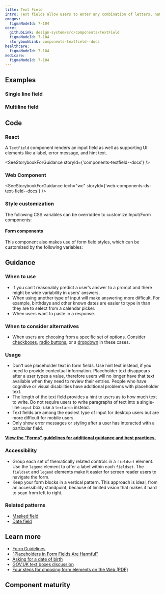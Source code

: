 ```yaml
---
title: Text Field
intro: Text fields allow users to enter any combination of letters, numbers, or symbols of their choosing (unless otherwise restricted). Text fields can span single or multiple lines.
cmsgov:
  figmaNodeId: 7-104
core:
  githubLink: design-system/src/components/TextField
  figmaNodeId: 7-104
  storybookLink: components-textfield--docs
healthcare:
  figmaNodeId: 7-104
medicare:
  figmaNodeId: 7-104
---
```


## Examples

### Single line field

<StorybookExample
  componentName="single text field"
  storyId="components-textfield--single-line-field"
/>

### Multiline field

<StorybookExample
  componentName="multi text field"
  storyId="components-textfield--multiline-field"
/>

## Code

### React

A `TextField` component renders an input field as well as supporting UI elements like a label, error message, and hint text.

<SeeStorybookForGuidance storyId={'components-textfield--docs'} />

### Web Component

<SeeStorybookForGuidance tech="wc" storyId={'web-components-ds-text-field--docs'} />

### Style customization

The following CSS variables can be overridden to customize Input/Form components:

<ComponentThemeOptions componentname="text-input" />

#### Form components

This component also makes use of form field styles, which can be customized by the following variables:

<ComponentThemeOptions componentname="form" />

## Guidance

### When to use

- If you can’t reasonably predict a user’s answer to a prompt and there might be wide variability in users’ answers.
- When using another type of input will make answering more difficult. For example, birthdays and other known dates are easier to type in than they are to select from a calendar picker.
- When users want to paste in a response.

### When to consider alternatives

- When users are choosing from a specific set of options. Consider [checkboxes](/components/checkbox), [radio buttons](/components/radio/), or a [dropdown](/components/dropdown/) in these cases.

### Usage

- Don't use placeholder text in form fields. Use hint text instead, if you need to provide contextual information. Placeholder text disappears after a user types a value, therefore users will no longer have that text available when they need to review their entries. People who have cognitive or visual disabilities have additional problems with placeholder text.
- The length of the text field provides a hint to users as to how much text to write. Do not require users to write paragraphs of text into a single-line `input` box; use a `textarea` instead.
- Text fields are among the easiest type of input for desktop users but are more difficult for mobile users.
- Only show error messages or styling after a user has interacted with a particular field.

**[View the "Forms" guidelines for additional guidance and best practices.](/patterns/Forms/forms/)**

### Accessibility

- Group each set of thematically related controls in a `fieldset` element. Use the `legend` element to offer a label within each `fieldset`. The `fieldset` and `legend` elements make it easier for screen reader users to navigate the form.
- Keep your form blocks in a vertical pattern. This approach is ideal, from an accessibility standpoint, because of limited vision that makes it hard to scan from left to right.

### Related patterns

- [Masked field](/components/text-field/masked-field/)
- [Date field](/components/date-field/)

## Learn more

- [Form Guidelines](/patterns/Forms/forms/)
- ["Placeholders in Form Fields Are Harmful"](https://www.nngroup.com/articles/form-design-placeholders/)
- [Asking for a date of birth](https://designnotes.blog.gov.uk/2013/12/05/asking-for-a-date-of-birth/)
- [GOV.UK text boxes discussion](https://paper.dropbox.com/doc/Text-boxes-8NLlgz9tjR8OzTz2N9wE3)
- [Four steps for choosing form elements on the Web (PDF)](http://www.formsthatwork.com/files/Articles/dropdown.pdf)

## Component maturity

<MaturityChecklist
  a11yStandards={true}
  color={true}
  forcedColors={true}
  screenReaders={true}
  keyboardNavigable={true}
  storybook={true}
  responsive={true}
  spanish={null}
  completeUiKit={false}
  responsiveUiKit={false}
  tokensInCode={true}
  tokensInSketch={true}
/>

